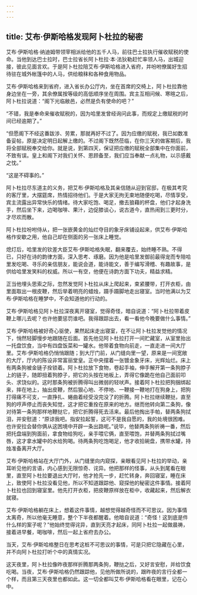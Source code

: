 ```yaml
---
---
---
```

title: 艾布·伊斯哈格发现阿卜杜拉的秘密
---




艾布·伊斯哈格·纳迪姆带领宰相派给他的五千人马，前往巴士拉执行催收赋税的使命。当他到达巴士拉时，巴士拉省长阿卜杜拉·本·法狄勒赶忙率领人马，出城迎接，彼此见面言欢。于是阿卜杜拉陪艾布·伊斯哈格进入省府，并吩咐僚属好生招待驻在城外帐篷中的人马，供给粮秣和各种食用物品。

艾布·伊斯哈格来到省府，进入省长办公厅内，坐在首席的交椅上，阿卜杜拉靠他身边坐在一旁，其余僚属按等级的高低顺序坐在周围。宾主互相问候、寒暄之后，阿卜杜拉说道：“阁下光临敝邑，必然是负有使命的吧？”

“不错，我是奉命来催收赋税的，因为哈里发曾经询问此事，而规定上缴赋税的时间已经逾期了。”

“但愿阁下不经这番跋涉、劳累，那就再好不过了。因为应缴的赋税，我已如数准备妥帖，原是决定明日起解上缴的。不过阁下既然莅临，在你三天的做客期后，我将全部赋税奉交给你。就是说，到第四天，保证把应缴的赋税全部集中在你面前，不致有误。皇上和阁下对我们关怀、恩顾备至，我们应当奉献一点礼物，以示感戴之忱。”

“这是不碍事的。”

阿卜杜拉尽东道主的义务，把艾布·伊斯哈格及其亲信随从迎到官邸，在极其考究的客厅里，大摆筵席，热情招待他们。于是大家无拘无束地随便吃喝，尽情享受，宾主流露出异常快乐的情绪。待大家吃饱、喝足，撤去狼藉的杯盘，他们才起身洗手，然后坐下来，边喝咖啡、果汁，边促膝谈心，说古道今，直热闹到三更时分，才尽欢而散。

阿卜杜拉吩咐侍从，把一张嵌黄金的灿烂夺目的象牙床铺设起来，供艾布·伊斯哈格作安歇之用，他自己却在侧面的另一张床上睡觉。

熄灯后，哈里发的钦差大臣艾布·伊斯哈格失眠，翻来覆去，始终睡不熟。不得已，只好在诗的韵律方面，深入思考、琢磨。因为他是哈里发御前最得宠而专陪哈里发吃喝、寻乐的亲信朋友，能说会道，能诗能文，善于编写滑稽、有趣故事，是供给哈里发笑料的权威。所以一有空，他便在诗韵方面下功夫，精益求精。

正当他埋头思索之际，忽然发觉阿卜杜拉从床上爬起来，束紧腰带，打开衣柜，由里面取出一根皮鞭，然后举着明亮的蜡烛，蹑手蹑脚地走出寝室。当时他满以为艾布·伊斯哈格在睡梦中，不会知道他的行动的。

艾布·伊斯哈格见阿卜杜拉深夜离开寝室，觉得奇怪，暗自说道：“阿卜杜拉带着皮鞭上哪儿去呢？也许他要惩罚谁吧。我得跟踪出去，看一看他今晚要做什么事情。”

艾布·伊斯哈格被好奇心驱使，果然起床走出寝室，在不让阿卜杜拉发觉他的情况下，悄然轻脚慢步地跟随在后面。首先他见阿卜杜拉打开一间贮藏室，从室里抬出一托盘饮食，当中有四盘饭菜和一罐水。他带着食物向前走，一直走进一间大厅里。艾布·伊斯哈格仍悄悄跟随；到大厅门前，从门缝向里一望，原来是一间宽敞的大厅，厅内的陈设非常富丽堂皇。正中央摆着一张镀金象牙床，光辉灿烂。床上有两条狗被金链子拴锁着。阿卜杜拉放下食物，卷起手袖，伸手解开第一条狗脖子上的链子，随即扭着狗脖子，把它的头按在地板上，弄得它像跪在他自己面前叩头、求饶似的。这时那条狗被折腾得叫出微弱的轻吠声。接着阿卜杜拉把狗捆绑起来，摔在地上，抽出皮鞭，然后狠心地、不停地、一鞭接一鞭地打在狗身上，把狗打得痛不可支，一直挣扎、蜷曲着经受没完没了的折腾。阿卜杜拉继续鞭挞，直至狗的哼声停止而丧失知觉，这才把它重拴在原来的地方。继而他转向第二条狗，像对待第一条狗那样地鞭挞它，把它折腾得死去活来。最后他掏出手帕，替两条狗拭泪，并安慰道：“原谅我吧。指安拉起誓，这可不是我自愿的，我的处境很困难。也许安拉会替你俩从这困境中开辟一条出路呢。”说毕，他替两条狗祈祷一番，然后把托盘端到狗面前，拿食物给狗吃，亲手喂它俩，直至喂饱，并替两条狗拭过嘴唇，这才拿水罐中的水给狗喝。待两条狗吃饱喝足，他才收拾碗盘，携带水罐，持烛准备离开大厅。

艾布·伊斯哈格站在大厅门外，从门缝里向内窥探，亲眼看见阿卜杜拉的举动，亲耳听见他的言语，内心感到无限惊奇、诧异。他把那样的怪事，从头到尾看在眼里，直至阿卜杜拉要退出大厅时，他才抢先一步，赶忙转身，奔回寝室，睡在床上，致使阿卜杜拉没看见他，所以不知道跟踪他、窥探他的秘密这件事情。接着阿卜杜拉也回到寝室里。他先打开衣柜，把皮鞭原样放在柜中，收藏起来，然后解衣就寝。

艾布·伊斯哈格躺在床上，想着这件事情，越想觉得越奇怪而不可思议。因为事情太离奇，所以他毫无睡意，整个下半夜都醒着。他暗自说道：“奇怪！这到底是件什么样的案子呢？”他始终觉得诧异，直到天亮才起床，同阿卜杜拉一起做晨祷，接着进早餐，喝咖啡，然后一起上省府去办公。

当天，艾布·伊斯哈格整日在思考这桩不可思议的事情，可是只把它隐藏在心里，并不向阿卜杜拉打听个中的真情实况。

这天夜里，阿卜杜拉像昨夜那样折腾那两条狗，鞭挞之后，又好言安慰，并给饮食吃喝。当夜，艾布·伊斯哈格仍然跟踪他，见他所做所说的，跟昨夜的言行全都一个样，而且第三天夜里也都如此。这一切全都叫艾布·伊斯哈格看在眼里，记在心中。